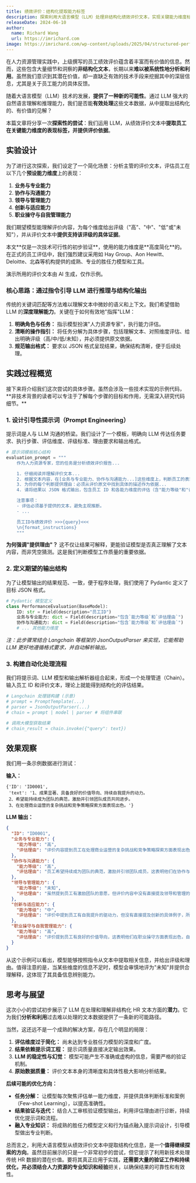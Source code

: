 ```yaml
---
title: 绩效评价：结构化提取能力标签
description: 探索利用大语言模型（LLM）处理非结构化绩效评价文本，实现关键能力维度标签与评估依据的结构化提取
releaseDate: 2024-06-10
author:
  name: Richard Wang
  url: https://imrichard.com
image: https://imrichard.com/wp-content/uploads/2025/04/structured-performance-data-extraction-cover.avif
---
```


在人力资源管理实践中，上级撰写的员工绩效评价蕴含着丰富而有价值的信息。然而，这些包含大量细节和洞察的**非结构化文本**，长期以来**难以被系统性地分析和利用**。虽然我们意识到其潜在价值，却一直缺乏有效的技术手段来挖掘其中的深层信息，尤其是关于员工能力的具体反馈。

随着大语言模型（LLM）技术的发展，**提供了一种新的可能性**。通过 LLM 强大的自然语言理解和推理能力，我们是否能**有效处理**这些文本数据，从中提取出结构化的、有价值的见解？

本篇文章将分享一次**探索性的尝试**：我们运用 LLM，从绩效评价文本中**提取员工在关键能力维度的表现标签，并提供评价依据**。

## 实验设计

为了进行这次探索，我们设定了一个简化场景：分析主管的评价文本，评估员工在以下几个**预设能力维度**上的表现：

1. **业务与专业能力**
2. **协作与沟通能力**
3. **领导与管理能力**
4. **创新与适应能力**
5. **职业操守与自我管理能力**

我们期望模型能理解评价内容，为每个维度给出评级（"高"、"中"、"低"或"未知"），并从评价文本中**提供支持该评级的具体证据**。

<Callout type="warn">
本文**仅是一次技术可行性的初步验证**，使用的能力维度是**高度简化**的。在正式的员工评估中，我们强烈建议采用如 Hay Group、Aon Hewitt、Deloitte、北森等机构提供的成熟、专业的胜任力模型和工具。

演示所用的评价文本由 AI 生成，仅作示例。

</Callout>

### 核心思路：通过指令引导 LLM 进行推理与结构化输出

传统的关键词匹配等方法难以理解文本中微妙的语义和上下文。我们希望借助 LLM 的**深度理解能力**。关键在于如何有效地"指挥"LLM：

1. **明确角色与任务：** 指示模型扮演"人力资源专家"，执行能力评估。
2. **清晰的操作指引：** 将任务分解为具体步骤，包括理解文本、对照维度评估、给出明确评级（高/中/低/未知），并必须提供原文依据。
3. **规范输出格式：** 要求以 JSON 格式呈现结果，确保结构清晰，便于后续处理。

## 实践过程概览

<Callout type="info">
  接下来将介绍我们这次尝试的具体步骤。虽然会涉及一些技术实现的示例代码，**非技术背景的读者可以专注于了解每个步骤的目标和作用，无需深入研究代码细节。**
</Callout>

### 1. 设计引导性提示词（Prompt Engineering）

提示词是人与 LLM 沟通的桥梁。我们设计了一个模板，明确向 LLM 传达任务要求、执行步骤、评估维度、评级标准、理由要求和输出格式。

```python
# 提示词模板核心结构
evaluation_prompt = """
    作为人力资源专家，您的任务是分析绩效评价报告...

    1. 仔细阅读并理解评价文本...
    2. 根据文本内容，在[业务与专业能力、协作与沟通能力...]这些维度上，判断员工的表现级别为"高"、"中"、"低"或"未知"。
    3. 为你的每个判断提供理由：必须从评价原文中找到具体的描述作为依据...
    4. 请将结果以 JSON 格式输出，包含员工 ID 和各能力维度的评估（含"能力等级"和"评估理由"）...

    注意事项：
    - 评估必须基于提供的文本，避免主观推断。
    - ...

    员工ID与绩效评价 >>>{query}<<<
    \n{format_instructions}
    """
```

**为何强调"提供理由"？** 这不仅让结果可解释，更能验证模型是否真正理解了文本内容，而非凭空猜测。这是我们判断模型工作质量的重要依据。

### 2. 定义期望的输出结构

为了让模型输出的结果规范、一致，便于程序处理，我们使用了 Pydantic 定义了目标 JSON 格式。

```python
# Pydantic 模型定义
class PerformanceEvaluation(BaseModel):
    ID: str = Field(description="员工ID")
    业务与专业能力: dict = Field(description="包含`能力等级`和`评估理由`")
    协作与沟通能力: dict = Field(description="包含`能力等级`和`评估理由`")
    # ... 其他能力维度
```

_注：此步骤常结合 Langchain 等框架的 JsonOutputParser 来实现，它能帮助 LLM 更好地遵循格式要求，并自动解析输出。_

### 3. 构建自动化处理流程

我们将提示词、LLM 模型和输出解析器组合起来，形成一个处理管道（Chain）。输入员工 ID 和评价文本，理论上就能得到结构化的评估结果。

```python
# Langchain 处理链构建 (示意)
# prompt = PromptTemplate(...)
# parser = JsonOutputParser(...)
# chain = prompt | model | parser # 将组件串联

# 调用大模型获取结果
# chain_result = chain.invoke({"query": text})
```

## 效果观察

我们用一条示例数据进行测试：

**输入：**

```
{'ID': 'ID0001',
 'text': '1、成果显著、具备良好的价值导向、持续自我提升的动力。
 2、希望能持续成为团队的典范，激励并引领团队成员共同进步。
 3、在处理商业运营的复杂挑战和竞争策略探索方面表现出色。'}
```

**LLM 输出：**

```json
{
  "ID": "ID0001",
  "业务与专业能力": {
    "能力等级": "高",
    "评估理由": "评价内容提到员工在处理商业运营的复杂挑战和竞争策略探索方面表现出色，说明其业务专业能力很强，能够独立完成复杂的任务。"
  },
  "协作与沟通能力": {
    "能力等级": "高",
    "评估理由": "员工希望持续成为团队的典范，激励并引领团队成员，这表明他们在协作与沟通方面具有较高的能力，能够有效地与团队协作并影响他人。"
  },
  "领导与管理能力": {
    "能力等级": "未知",
    "评估理由": "虽然提到员工有激励团队的意愿，但评价内容中没有直接提及领导和管理的具体表现，因此这部分能力等级暂定为未知。"
  },
  "创新与适应能力": {
    "能力等级": "中",
    "评估理由": "评价中提到员工有自我提升的驱动力，但没有直接提及创新的具体例子，所以创新能力评级为中等。"
  },
  "职业操守与自我管理能力": {
    "能力等级": "高",
    "评估理由": "评价提到员工有良好的价值导向，这表明他们在职业操守方面表现出色，自我管理能力强。"
  }
}
```

从这个示例可以看出，模型能够按照指令从文本中提取相关信息，并给出评级和理由。值得注意的是，当某些维度的信息不足时，模型会审慎地评为"未知"并提供合理解释，这体现了其具备信息辨别能力。

## 思考与展望

这次小小的尝试初步展示了 LLM 在处理和理解非结构化 HR 文本方面的**潜力**。它为我们**分析和利用**过去难以处理的文本数据提供了一条新的可能路径。

当然，这还远不是一个成熟的解决方案，存在几个明显的局限：

1. **评估维度过于简化：** 尚未达到专业胜任力模型的深度和广度。
2. **结果依赖提示词工程：** 提示词质量直接决定输出效果。
3. **LLM 的稳定性与幻觉：** 模型可能产生不准确或虚构的信息，需要严格的验证机制。
4. **原始数据质量：** 评价文本本身的清晰度和具体性极大影响分析结果。

**后续可能的优化方向：**

- **任务分解：** 让模型每次聚焦评估单一能力维度，并提供具体判断标准和案例（Few-shot Learning），以提高准确性。
- **结果验证与迭代：** 结合人工审核验证模型输出，利用评估理由进行诊断，持续优化提示词和流程。
- **融入专业知识：** 将成熟的胜任力模型定义和行为锚点融入提示词设计，引导模型做出专业判断。

总而言之，利用大语言模型从绩效评价文本中提取结构化信息，是一个**值得继续探索的方向**。虽然目前展示的只是一个非常初步的尝试，但它提示了利用新技术处理传统 HR 数据的潜在价值。要将其真正应用于实践，**还需要大量的验证工作和持续优化，并必须结合人力资源的专业知识和经验**把关，以确保结果的可靠性和有效性。
